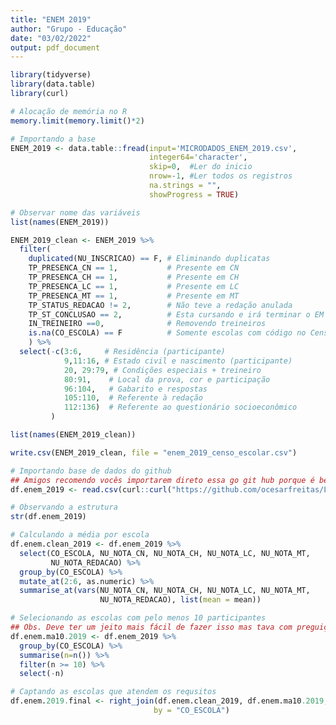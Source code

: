 ```yaml
---
title: "ENEM 2019"
author: "Grupo - Educação"
date: "03/02/2022"
output: pdf_document
---
```


```r
library(tidyverse)
library(data.table)
library(curl)
```

```r
# Alocação de memória no R
memory.limit(memory.limit()*2)

# Importando a base
ENEM_2019 <- data.table::fread(input='MICRODADOS_ENEM_2019.csv',
                               integer64='character',
                               skip=0,  #Ler do inicio
                               nrow=-1, #Ler todos os registros
                               na.strings = "", 
                               showProgress = TRUE)

# Observar nome das variáveis
list(names(ENEM_2019))
```

```r
ENEM_2019_clean <- ENEM_2019 %>%
  filter(
    duplicated(NU_INSCRICAO) == F, # Eliminando duplicatas
    TP_PRESENCA_CN == 1,           # Presente em CN 
    TP_PRESENCA_CH == 1,           # Presente em CH
    TP_PRESENCA_LC == 1,           # Presente em LC
    TP_PRESENCA_MT == 1,           # Presente em MT
    TP_STATUS_REDACAO != 2,        # Não teve a redação anulada
    TP_ST_CONCLUSAO == 2,          # Esta cursando e irá terminar o EM em 2019
    IN_TREINEIRO ==0,              # Removendo treineiros
    is.na(CO_ESCOLA) == F          # Somente escolas com código no Censo Escolar
    ) %>%    
  select(-c(3:6,     # Residência (participante)
            9,11:16, # Estado civil e nascimento (participante)
            20, 29:79, # Condições especiais + treineiro
            80:91,    # Local da prova, cor e participação
            96:104,   # Gabarito e respostas
            105:110,  # Referente à redação
            112:136)  # Referente ao questionário socioeconômico
         )

list(names(ENEM_2019_clean))

write.csv(ENEM_2019_clean, file = "enem_2019_censo_escolar.csv")
```

```r
# Importando base de dados do github
## Amigos recomendo vocês importarem direto essa go git hub porque é bem mais leve
df.enem_2019 <- read.csv(curl::curl("https://github.com/ocesarfreitas/Laboratorio-Econometria/blob/main/ENEM/2019/enem_2019_censo_escolar.csv?raw=true"))

# Observando a estrutura
str(df.enem_2019)

# Calculando a média por escola
df.enem.clean_2019 <- df.enem_2019 %>%
  select(CO_ESCOLA, NU_NOTA_CN, NU_NOTA_CH, NU_NOTA_LC, NU_NOTA_MT,
         NU_NOTA_REDACAO) %>%
  group_by(CO_ESCOLA) %>%
  mutate_at(2:6, as.numeric) %>%
  summarise_at(vars(NU_NOTA_CN, NU_NOTA_CH, NU_NOTA_LC, NU_NOTA_MT,
                    NU_NOTA_REDACAO), list(mean = mean))

# Selecionando as escolas com pelo menos 10 participantes
## Obs. Deve ter um jeito mais fácil de fazer isso mas tava com preguiça
df.enem.ma10.2019 <- df.enem_2019 %>%
  group_by(CO_ESCOLA) %>%
  summarise(n=n()) %>%
  filter(n >= 10) %>%
  select(-n)

# Captando as escolas que atendem os requsitos 
df.enem.2019.final <- right_join(df.enem.clean_2019, df.enem.ma10.2019,
                                by = "CO_ESCOLA")
```

